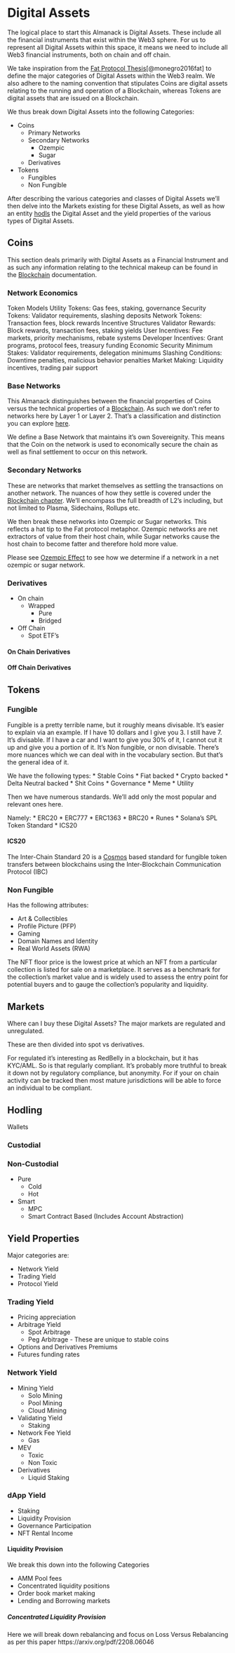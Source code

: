 # Digital Assets

The logical place to start this Almanack is Digital Assets. These include all the financial instruments that exist within the Web3 sphere. For us to represent all Digital Assets within this space, it means we need to include all Web3 financial instruments, both on chain and off chain. 

We take inspiration from the [Fat Protocol Thesis](https://www.usv.com/writing/2016/08/fat-protocols/)[@monegro2016fat] to define the major categories of Digital Assets within the Web3 realm. We also adhere to the naming convention that stipulates Coins are digital assets relating to the running and operation of a Blockchain, whereas Tokens are digital assets that are issued on a Blockchain. 

We thus break down Digital Assets into the following Categories:

* Coins 
    * Primary Networks
    * Secondary Networks
        * Ozempic
        * Sugar
    * Derivatives
* Tokens 
    * Fungibles
    * Non Fungible

After describing the various categories and classes of Digital Assets we'll then delve into the Markets existing for these Digital Assets, as well as how an entity [hodls](./technolect.qmd#hodl) the Digital Asset and the yield properties of the various types of Digital Assets. 

## Coins
This section deals primarily with Digital Assets as a Financial Instrument and as such any information relating to the technical makeup can be found in the [Blockchain](./blockchains.qmd) documentation. 

### Network Economics
Token Models
Utility Tokens: Gas fees, staking, governance Security Tokens: Validator requirements, slashing deposits Network Tokens: Transaction fees, block rewards
Incentive Structures
Validator Rewards: Block rewards, transaction fees, staking yields User Incentives: Fee markets, priority mechanisms, rebate systems Developer Incentives: Grant programs, protocol fees, treasury funding
Economic Security
Minimum Stakes: Validator requirements, delegation minimums Slashing Conditions: Downtime penalties, malicious behavior penalties Market Making: Liquidity incentives, trading pair support

### Base Networks
This Almanack distinguishes between the financial properties of Coins versus the technical properties of a [Blockchain](./blockchains.qmd). As such we don't refer to networks here by Layer 1 or Layer 2. That's a classification and distinction you can explore [here](./technolect.qmd#layer-1). 

We define a Base Network that maintains it's own Sovereignity. This means that the Coin on the network is used to economically secure the chain as well as final settlement to occur on this network. 

### Secondary Networks
These are networks that market themselves as settling the transactions on another network. The nuances of how they settle is covered under the [Blockchain chapter](./blockchains.qmd). We'll encompass the full breadth of L2's including, but not limited to Plasma, Sidechains, Rollups etc. 

We then break these networks into Ozempic or Sugar networks. This reflects a hat tip to the Fat protocol metaphor. Ozempic networks are net extractors of value from their host chain, while Sugar networks cause the host chain to become fatter and therefore hold more value. 

Please see [Ozempic Effect](./ratings.qmd/#ozempic-effect) to see how we determine if a network in a net ozempic or sugar network. 

### Derivatives

* On chain
    * Wrapped
        * Pure
        * Bridged
* Off Chain
    * Spot ETF's

#### On Chain Derivatives

#### Off Chain Derivatives

## Tokens

### Fungible
Fungible is a pretty terrible name, but it roughly means divisable. It's easier to explain via an example. If I have 10 dollars and I give you 3. I still have 7. It's divisable. If I have a car and I want to give you 30% of it, I cannot cut it up and give you a portion of it. It's Non fungible, or non divisable. There's more nuances which we can deal with in the vocabulary section. But that's the general idea of it. 

We have the following types:
* Stable Coins
    * Fiat backed
    * Crypto backed
    * Delta Neutral backed
* Shit Coins
    * Governance 
    * Meme
* Utility

Then we have numerous standards. We'll add only the most popular and relevant ones here.

Namely:
* ERC20
* ERC777
* ERC1363
* BRC20
* Runes
* Solana's SPL Token Standard
* ICS20

#### ICS20
The Inter-Chain Standard 20 is a [Cosmos](./trollip_index.qmd#cosmos-hub) based standard for fungible token transfers between blockchains using the Inter-Blockchain Communication Protocol (IBC)

### Non Fungible
Has the following attributes:

* Art & Collectibles
* Profile Picture (PFP)
* Gaming
* Domain Names and Identity
* Real World Assets (RWA)


The NFT floor price is the lowest price at which an NFT from a particular collection is listed for sale on a marketplace. It serves as a benchmark for the collection's market value and is widely used to assess the entry point for potential buyers and to gauge the collection’s popularity and liquidity.

## Markets
Where can I buy these Digital Assets? The major markets are regulated and unregulated.

These are then divided into spot vs derivatives.

For regulated it's interesting as RedBelly in a blockchain, but it has KYC/AML. So is that regularly compliant. It's probably more truthful to break it down not by regulatory compliance, but anonymity. For if your on chain activity can be tracked then most mature jurisdictions will be able to force an individual to be compliant. 


## Hodling
Wallets

### Custodial

### Non-Custodial
* Pure
    * Cold
    * Hot
* Smart
    * MPC 
    * Smart Contract Based (Includes Account Abstraction)

## Yield Properties
Major categories are:

* Network Yield
* Trading Yield
* Protocol Yield


### Trading Yield
* Pricing appreciation
* Arbitrage Yield
    * Spot Arbitrage
    * Peg Arbitrage - These are unique to stable coins
* Options and Derivatives Premiums
* Futures funding rates

### Network Yield
* Mining Yield
    * Solo Mining
    * Pool Mining
    * Cloud Mining
* Validating Yield
    * Staking
* Network Fee Yield
    * Gas
* MEV
    * Toxic
    * Non Toxic
* Derivatives
    * Liquid Staking

### dApp Yield
* Staking
* Liquidity Provision
* Governance Participation
* NFT Rental Income

#### Liquidity Provision
We break this down into the following Categories

* AMM Pool fees
* Concentrated liquidity positions
* Order book market making
* Lending and Borrowing markets

##### Concentrated Liquidity Provision
Here we will break down rebalancing and focus on Loss Versus Rebalancing as per this paper https://arxiv.org/pdf/2208.06046
